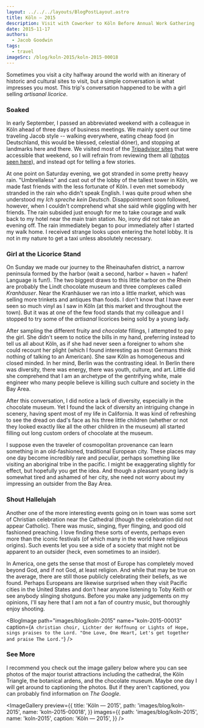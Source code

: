 ```yaml
---
layout: ../../../layouts/BlogPostLayout.astro
title: Köln — 2015
description: Visit with Coworker to Köln Before Annual Work Gathering
date: 2015-11-17
authors:
  - Jacob Goodwin
tags:
  - travel
imageSrc: /blog/koln-2015/koln-2015-00018
---
```



Sometimes you visit a city halfway around the world with an itinerary of historic and cultural sites to visit, but a simple conversation is what impresses you most. This trip's conversation happened to be with a girl selling _artisanal licorice_.

### Soaked

In early September, I passed an abbreviated weekend with a colleague in Köln ahead of three days of business meetings. We mainly spent our time traveling Jacob style -- walking everywhere, eating cheap food (in Deutschland, this would be blessed, celestial döner), and stopping at landmarks here and there. We visited most of the [Tripadvisor sites](http://www.tripadvisor.com/Attractions-g187371-Activities-Cologne_North_Rhine_Westphalia.html) that were accessible that weekend, so I will refrain from reviewing them all ([photos seen here](https://goo.gl/photos/ATDzAMWE1JLpc4Kv9)), and instead opt for telling a few stories.

At one point on Saturday evening, we got stranded in some pretty heavy rain. "Umbrellaless" and cast out of the lobby of the tallest tower in Köln, we made fast friends with the less fortunate of Köln. I even met somebody stranded in the rain who didn't speak English. I was quite proud when she understood my _Ich spreche kein Deutsch_. Disappointment soon followed, however, when I couldn't comprehend what she said while giggling with her friends. The rain subsided just enough for me to take courage and walk back to my hotel near the main train station. No, irony did not take an evening off. The rain immediately began to pour immediately after I started my walk home. I received strange looks upon entering the hotel lobby. It is not in my nature to get a taxi unless absolutely necessary.

<BlogImage
  path="images/blog/koln-2015"
  name="koln-2015-00024"
  caption="Heavy rainfall left us searching for cover under umbrellas of Mongo's Restaurant after being kicked out of the Köln Triangle lobby."
/>

### Girl at the Licorice Stand

On Sunday we made our journey to the Rheinauhafen district, a narrow peninsula formed by the harbor (wait a second, harbor = haven = hafen! Language is fun!). The two biggest draws to this little harbor on the Rhein are probably the Lindt chocolate museum and three complexes called _Kranhäuser_. Near the Kranhäuser we ran into a little market, which was selling more trinkets and antiques than foods. I don't know that I have ever seen so much vinyl as I saw in Köln (at this market and throughout the town). But it was at one of the few food stands that my colleague and I stopped to try some of the _artisanal_ licorices being sold by a young lady.

After sampling the different fruity and _chocolate_ fillings, I attempted to pay the girl. She didn't seem to notice the bills in my hand, preferring instead to tell us all about Köln, as if she had never seen a foreigner to whom she could recount her plight (which I found interesting as most Germans think nothing of talking to an American). She saw Köln as homogeneous and closed minded. In her mind, Berlin was the contrasting ideal. In Berlin there was diversity, there was energy, there was youth, culture, and art. Little did she comprehend that I am an archetype of the gentrifying white, male engineer who many people believe is killing such culture and society in the Bay Area.

After this conversation, I did notice a lack of diversity, especially in the chocolate museum. Yet I found the lack of diversity an intriguing change in scenery, having spent most of my life in California. It was kind of refreshing to see the dread on dad's face as his three little children (whether or not they looked exactly like all the other children in the museum) all started filling out long custom orders of chocolate at the museum.

I suppose even the traveler of cosmopolitan provenance can learn something in an old-fashioned, traditional European city. These places may one day become incredibly rare and peculiar, perhaps something like visiting an aboriginal tribe in the pacific. I might be exaggerating slightly for effect, but hopefully you get the idea. And though a pleasant young lady is somewhat tired and ashamed of her city, she need not worry about my impressing an outsider from the Bay Area.

<BlogImage
  path="images/blog/koln-2015"
  name="koln-2015-00034"
  caption="Kicking it in front of the Kranhäuser"
/>

<BlogImage
  path="images/blog/koln-2015"
  name="koln-2015-00039"
  caption="The main section of the market on the south end of the Rheinauhafen"
/>

### Shout Hallelujah

Another one of the more interesting events going on in town was some sort of Christian celebration near the Cathedral (though the celebration did not appear Catholic). There was music, singing, flyer flinging, and good old fashioned preaching. I love finding these sorts of events, perhaps even more than the iconic festivals (of which many in the world have religious origins). Such events let you see a side of a society that might not be apparent to an outsider (heck, even sometimes to an insider).

In America, one gets the sense that most of Europe has completely moved beyond God, and if not God, at least religion. And while that may be true on the average, there are still those publicly celebrating their beliefs, as we found. Perhaps Europeans are likewise surprised when they visit Pacific cities in the United States and don't hear anyone listening to Toby Keith or see anybody slinging shotguns. Before you make any judgements on my opinions, I'll say here that I am not a fan of country music, but thoroughly enjoy shooting.

<BlogImage
  path="images/blog/koln-2015"
  name="koln-2015-00013"
  caption={`A christian choir, Lichter der Hoffnung or Lights of Hope, sings praises to the Lord. "One Love, One Heart, Let's get together and praise The Lord."`}
/>

### See More

I recommend you check out the image gallery below where you can see photos of the major tourist attractions including the cathedral, the Köln Triangle, the botanical ardens, and the chocolate museum. Maybe one day I will get around to captioning the photos. But if they aren't captioned, you can probably find information on _The Google_.

<ImageGallery
  preview={{
    title: 'Köln — 2015',
    path: 'images/blog/koln-2015',
    name: 'koln-2015-00018',
  }}
  images={{
    path: 'images/blog/koln-2015',
    name: 'koln-2015',
    caption: 'Köln — 2015',
  }}
/>
